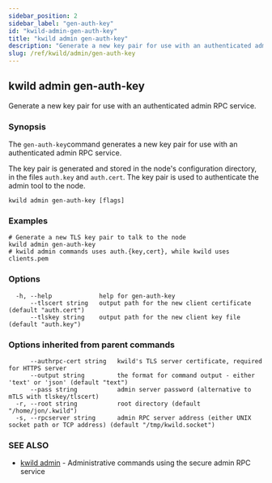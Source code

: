 ```yaml
---
sidebar_position: 2
sidebar_label: "gen-auth-key"
id: "kwild-admin-gen-auth-key"
title: "kwild admin gen-auth-key"
description: "Generate a new key pair for use with an authenticated admin RPC service."
slug: /ref/kwild/admin/gen-auth-key
---
```


## kwild admin gen-auth-key

Generate a new key pair for use with an authenticated admin RPC service.

### Synopsis

The `gen-auth-key`command generates a new key pair for use with an authenticated admin RPC service.
	
The key pair is generated and stored in the node's configuration directory, in the files `auth.key` and `auth.cert`. The key pair is used to authenticate the admin tool to the node.

```
kwild admin gen-auth-key [flags]
```

### Examples

```
# Generate a new TLS key pair to talk to the node
kwild admin gen-auth-key
# kwild admin commands uses auth.{key,cert}, while kwild uses clients.pem
```

### Options

```
  -h, --help             help for gen-auth-key
      --tlscert string   output path for the new client certificate (default "auth.cert")
      --tlskey string    output path for the new client key file (default "auth.key")
```

### Options inherited from parent commands

```
      --authrpc-cert string   kwild's TLS server certificate, required for HTTPS server
      --output string         the format for command output - either 'text' or 'json' (default "text")
      --pass string           admin server password (alternative to mTLS with tlskey/tlscert)
  -r, --root string           root directory (default "/home/jon/.kwild")
  -s, --rpcserver string      admin RPC server address (either UNIX socket path or TCP address) (default "/tmp/kwild.socket")
```

### SEE ALSO

* [kwild admin](/docs/ref/kwild/admin)	 - Administrative commands using the secure admin RPC service


